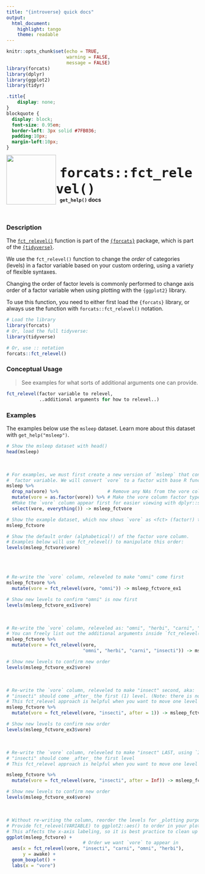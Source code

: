 ```yaml
---
title: "{introverse} quick docs"
output: 
  html_document:
    highlight: tango
    theme: readable
---
```



```r
knitr::opts_chunk$set(echo = TRUE, 
                      warning = FALSE, 
                      message = FALSE)
library(forcats)
library(dplyr)
library(ggplot2)
library(tidyr)
```

```css
.title{
    display: none;
}
blockquote {
  display: block;
  font-size: 0.95em;
  border-left: 3px solid #7FB036;
  padding:10px;
  margin-left:10px;
}
```

<div>
<br>
 <img src = "logo.png" style = "float:left;height:130px;margin-top:-20px;">
 <span style = "font-weight:bold;font-size:40px;"> 
  &nbsp;<code>forcats::fct_relevel()</code>
 </span>
 <br>
 <b>&nbsp;&nbsp;&nbsp;<code>get_help()</code> docs</b>
</div>
<br>

### Description

The [`fct_relevel()`](https://forcats.tidyverse.org/reference/fct_relevel.html) function is part of the [`{forcats}`](https://forcats.tidyverse.org/) package, which is part of the [`{tidyverse}`](https://www.tidyverse.org/).

We use the `fct_relevel()` function to change the _order_ of categories (levels) in a factor variable based on your custom ordering, using a variety of flexible syntaxes. 

Changing the order of factor levels is commonly performed to change axis order of a factor variable when using plotting with the `{ggplot2}` library.

<!-- Add the following if the topic is a function that does NOT come with base R, and uncomment/fill in the subsequent multiline HTML comment: -->
To use this function, you need to either first load the `{forcats}` library, or always use the function with `forcats::fct_relevel()` notation.

```r
# Load the library
library(forcats)
# Or, load the full tidyverse:
library(tidyverse)

# Or, use :: notation
forcats::fct_relevel()
```


### Conceptual Usage 

> See examples for what sorts of additional arguments one can provide.

```r
fct_relevel(factor variable to relevel, 
            ..additional arguments for how to relevel..)
```

### Examples

The examples below use the `msleep` dataset. Learn more about this dataset with `get_help("msleep")`.

```r
# Show the msleep dataset with head()
head(msleep)
```

<br>
```r
# For examples, we must first create a new version of `msleep` that contains a 
#  factor variable. We will convert `vore` to a factor with base R function`as.factor()`.
msleep %>%
  drop_na(vore) %>%                  # Remove any NAs from the vore column with tidyr::drop_na()
  mutate(vore = as.factor(vore)) %>% # Make the vore column factor type with dplyr::mutate() 
  #Make the `vore` column appear first for easier viewing with dplyr::select() and tidyselect::everything()
  select(vore, everything()) -> msleep_fctvore

# Show the example dataset, which now shows `vore` as <fct> (factor!) type
msleep_fctvore

# Show the default order (alphabetical!) of the factor vore column.
# Examples below will use fct_relevel() to manipulate this order:
levels(msleep_fctvore$vore)
```

<br><br>

```r
# Re-write the `vore` column, releveled to make "omni" come first
msleep_fctvore %>%
  mutate(vore = fct_relevel(vore, "omni")) -> msleep_fctvore_ex1

# Show new levels to confirm "omni" is now first
levels(msleep_fctvore_ex1$vore)
```

<br>  <!-- Do not delete the <br>, and make sure to keep the previous and following lines blank. -->


```r
# Re-write the `vore` column, releveled as: "omni", "herbi", "carni", "insecti"
# You can freely list out the additional arguments inside `fct_relevel()`
msleep_fctvore %>%
  mutate(vore = fct_relevel(vore, 
                            "omni", "herbi", "carni", "insecti")) -> msleep_fctvore_ex2

# Show new levels to confirm new order
levels(msleep_fctvore_ex2$vore)
```


<br>  <!-- Do not delete the <br>, and make sure to keep the previous and following lines blank. -->


```r
# Re-write the `vore` column, releveled to make "insect" second, aka:
# "insecti" should come _after_ the first (1) level. (Note: there is no alternative `before` argument.)
# This fct_relevel approach is helpful when you want to move one level without listing all the levels out
msleep_fctvore %>%
  mutate(vore = fct_relevel(vore, "insecti", after = 1)) -> msleep_fctvore_ex3

# Show new levels to confirm new order
levels(msleep_fctvore_ex3$vore)
```


<br>


```r
# Re-write the `vore` column, releveled to make "insect" LAST, using `Inf` ("infinity")
# "insecti" should come _after_ the first level
# This fct_relevel approach is helpful when you want to move one level without listing all the levels out

msleep_fctvore %>%
  mutate(vore = fct_relevel(vore, "insecti", after = Inf)) -> msleep_fctvore_ex4

# Show new levels to confirm new order
levels(msleep_fctvore_ex4$vore)
```

<br>

```r
# Without re-writing the column, reorder the levels for _plotting purposes only_
# Provide fct_relevel(VARIABLE) to ggplot2::aes() to order in your plot
# This affects the x-axis labeling, so it is best practice to clean up with `labs()`
ggplot(msleep_fctvore) +
                            # Order we want `vore` to appear in
  aes(x = fct_relevel(vore, "insecti", "carni", "omni", "herbi"), 
      y = awake) + 
  geom_boxplot() + 
  labs(x = "vore")
```